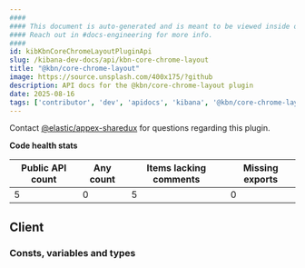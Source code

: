 ```yaml
---
####
#### This document is auto-generated and is meant to be viewed inside our experimental, new docs system.
#### Reach out in #docs-engineering for more info.
####
id: kibKbnCoreChromeLayoutPluginApi
slug: /kibana-dev-docs/api/kbn-core-chrome-layout
title: "@kbn/core-chrome-layout"
image: https://source.unsplash.com/400x175/?github
description: API docs for the @kbn/core-chrome-layout plugin
date: 2025-08-16
tags: ['contributor', 'dev', 'apidocs', 'kibana', '@kbn/core-chrome-layout']
---
```




Contact [@elastic/appex-sharedux](https://github.com/orgs/elastic/teams/appex-sharedux) for questions regarding this plugin.

**Code health stats**

| Public API count  | Any count | Items lacking comments | Missing exports |
|-------------------|-----------|------------------------|-----------------|
| 5 | 0 | 5 | 0 |

## Client

### Consts, variables and types
<DocDefinitionList data={kbnCoreChromeLayoutObj.client.misc}/>

